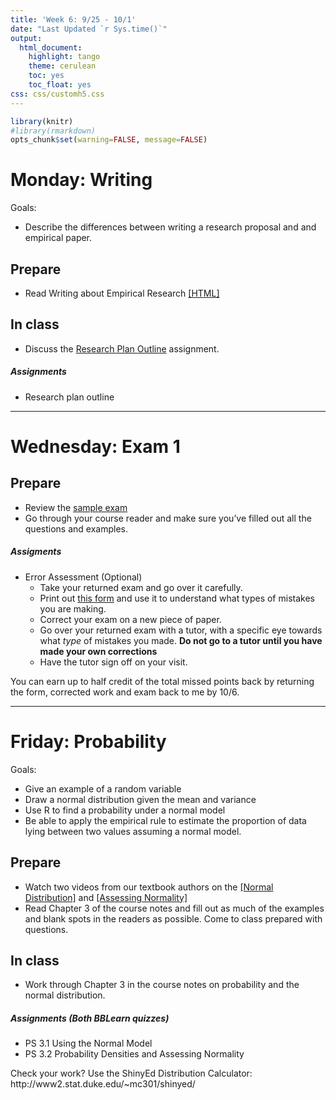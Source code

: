 ```yaml
---
title: 'Week 6: 9/25 - 10/1'
date: "Last Updated `r Sys.time()`"
output:
  html_document:
    highlight: tango
    theme: cerulean
    toc: yes
    toc_float: yes
css: css/customh5.css
---
```


```r
library(knitr)
#library(rmarkdown)
opts_chunk$set(warning=FALSE, message=FALSE) 
```


# Monday: Writing
Goals: 

* Describe the differences between writing a research proposal and and empirical paper. 

## Prepare 
* Read Writing about Empirical Research [[HTML]](http://www.norcalbiostat.com/lec/lec_writing_em.html)

## In class
* Discuss the [Research Plan Outline](hw/research_plan_outline.html) assignment. 


##### Assignments
* Research plan outline 

----


# Wednesday: Exam 1

## Prepare
* Review the [sample exam](docs/Sample_Exam_1.pdf)
* Go through your course reader and make sure you've filled out all the questions and examples. 

##### Assigments
* Error Assessment (Optional)
    - Take your returned exam and go over it carefully. 
    - Print out [this form](docs/error_assessment.pdf) and use it to understand what types of mistakes you are making. 
    - Correct your exam on a new piece of paper. 
    - Go over your returned exam with a tutor, with a specific eye towards what _type_ of mistakes you made. **Do not go to a tutor until you have made your own corrections**
    - Have the tutor sign off on your visit. 

You can earn up to half credit of the total missed points back by returning the form, corrected work and exam back to me by 10/6. 


---- 

# Friday: Probability
Goals: 

* Give an example of a random variable
* Draw a normal distribution given the mean and variance
* Use R to find a probability under a normal model
* Be able to apply the empirical rule to estimate the proportion of data lying between two values assuming a normal model. 


## Prepare
* Watch two videos from our textbook authors on the [[Normal Distribution]](https://www.youtube.com/watch?list=PLkIselvEzpM6V9h55s0l9Kzivih9BUWeW&v=S_p5D-YXLS4) and [[Assessing Normality]](https://www.youtube.com/watch?v=smJBsZ4YQZw&index=2&list=PLkIselvEzpM6V9h55s0l9Kzivih9BUWeW)
* Read Chapter 3 of the course notes and fill out as much of the examples and blank spots in the readers as possible. Come to class prepared with questions. 

## In class
* Work through Chapter 3 in the course notes on probability and the normal distribution. 


##### Assignments (Both BBLearn quizzes)
* PS 3.1 Using the Normal Model
* PS 3.2 Probability Densities and Assessing Normality

Check your work? Use the ShinyEd Distribution Calculator: http://www2.stat.duke.edu/~mc301/shinyed/ 
